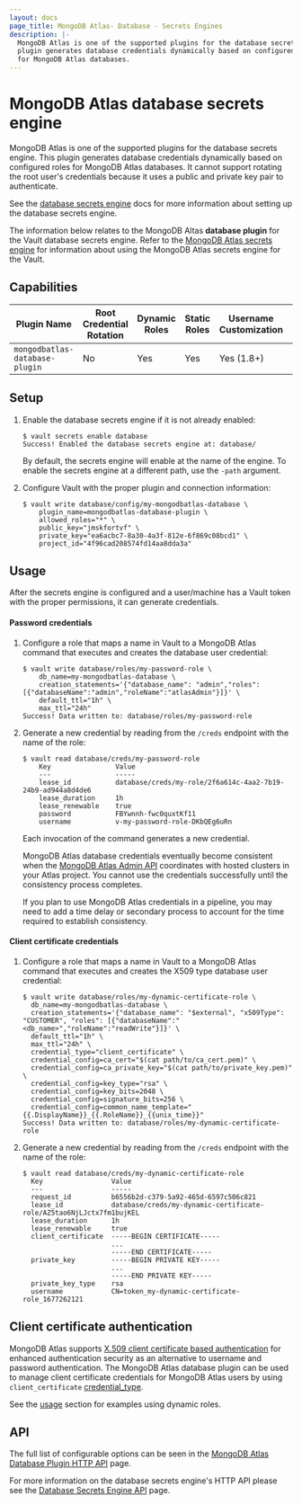 ```yaml
---
layout: docs
page_title: MongoDB Atlas- Database - Secrets Engines
description: |-
  MongoDB Atlas is one of the supported plugins for the database secrets engine. This
  plugin generates database credentials dynamically based on configured roles
  for MongoDB Atlas databases.
---
```


# MongoDB Atlas database secrets engine

MongoDB Atlas is one of the supported plugins for the database secrets engine. This
plugin generates database credentials dynamically based on configured roles for
MongoDB Atlas databases. It cannot support rotating the root user's credentials because
it uses a public and private key pair to authenticate.

See the [database secrets engine](/vault/docs/secrets/databases) docs for
more information about setting up the database secrets engine.

<Note>
  The information below relates to the MongoDB Altas <b>database plugin</b> for the Vault database secrets engine.
  Refer to the <a href="/vault/docs/secrets/mongodbatlas">MongoDB Atlas secrets engine</a> for
  information about using the MongoDB Atlas secrets engine for the Vault.
</Note>

## Capabilities

| Plugin Name                    | Root Credential Rotation | Dynamic Roles | Static Roles | Username Customization | Credential Types             |
| ------------------------------ | ------------------------ | ------------- | ------------ | ---------------------- | ---------------------------- |
| `mongodbatlas-database-plugin` | No                       | Yes           | Yes          | Yes (1.8+)             | password, client_certificate |

## Setup

1.  Enable the database secrets engine if it is not already enabled:

    ```shell-session
    $ vault secrets enable database
    Success! Enabled the database secrets engine at: database/
    ```

    By default, the secrets engine will enable at the name of the engine. To
    enable the secrets engine at a different path, use the `-path` argument.

1.  Configure Vault with the proper plugin and connection information:

    ```shell-session
    $ vault write database/config/my-mongodbatlas-database \
        plugin_name=mongodbatlas-database-plugin \
        allowed_roles="*" \
        public_key="jmskfortvf" \
        private_key="ea6acbc7-8a30-4a3f-812e-6f869c08bcd1" \
        project_id="4f96cad208574fd14aa8dda3a"
    ```

## Usage

After the secrets engine is configured and a user/machine has a Vault token with
the proper permissions, it can generate credentials.

#### Password credentials

1.  Configure a role that maps a name in Vault to a MongoDB Atlas command that executes and
    creates the database user credential:

    ```shell-session
    $ vault write database/roles/my-password-role \
        db_name=my-mongodbatlas-database \
        creation_statements='{"database_name": "admin","roles": [{"databaseName":"admin","roleName":"atlasAdmin"}]}' \
        default_ttl="1h" \
        max_ttl="24h"
    Success! Data written to: database/roles/my-password-role
    ```

1.  Generate a new credential by reading from the `/creds` endpoint with the name
    of the role:

    ```shell-session
    $ vault read database/creds/my-password-role
        Key                Value
        ---                -----
        lease_id           database/creds/my-role/2f6a614c-4aa2-7b19-24b9-ad944a8d4de6
        lease_duration     1h
        lease_renewable    true
        password           FBYwnnh-fwc0quxtKf11
        username           v-my-password-role-DKbQEg6uRn
    ```

    Each invocation of the command generates a new credential.

    MongoDB Atlas database credentials eventually become consistent when the
    [MongoDB Atlas Admin API](https://www.mongodb.com/docs/atlas/reference/api-resources-spec/v2/)
    coordinates with hosted clusters in your Atlas project. You cannot use the
    credentials successfully until the consistency process completes.

    If you plan to use MongoDB Atlas credentials in a pipeline, you may need to add
    a time delay or secondary process to account for the time required to establish consistency.

#### Client certificate credentials

1.  Configure a role that maps a name in Vault to a MongoDB Atlas command that executes and
    creates the X509 type database user credential:

    ```shell-session
    $ vault write database/roles/my-dynamic-certificate-role \
      db_name=my-mongodbatlas-database \
      creation_statements='{"database_name": "$external", "x509Type": "CUSTOMER", "roles": [{"databaseName":"<db_name>","roleName":"readWrite"}]}' \
      default_ttl="1h" \
      max_ttl="24h" \
      credential_type="client_certificate" \
      credential_config=ca_cert="$(cat path/to/ca_cert.pem)" \
      credential_config=ca_private_key="$(cat path/to/private_key.pem)" \
      credential_config=key_type="rsa" \
      credential_config=key_bits=2048 \
      credential_config=signature_bits=256 \
      credential_config=common_name_template="{{.DisplayName}}_{{.RoleName}}_{{unix_time}}"
    Success! Data written to: database/roles/my-dynamic-certificate-role
    ```

1.  Generate a new credential by reading from the `/creds` endpoint with the name
of the role:

    ```shell-session
    $ vault read database/creds/my-dynamic-certificate-role
      Key                 Value
      ---                 -----
      request_id          b6556b2d-c379-5a92-465d-6597c506c821
      lease_id            database/creds/my-dynamic-certificate-role/AZ5tao6NjLJctx7fm1bujKEL
      lease_duration      1h
      lease_renewable     true
      client_certificate  -----BEGIN CERTIFICATE-----
                          ...
                          -----END CERTIFICATE-----
      private_key         -----BEGIN PRIVATE KEY-----
                          ...
                          -----END PRIVATE KEY-----
      private_key_type    rsa
      username            CN=token_my-dynamic-certificate-role_1677262121
    ```

## Client certificate authentication

MongoDB Atlas supports [X.509 client certificate based authentication](https://www.mongodb.com/docs/manual/tutorial/configure-x509-client-authentication/)
for enhanced authentication security as an alternative to username and password authentication.
The MongoDB Atlas database plugin can be used to manage client certificate credentials for
MongoDB Atlas users by using `client_certificate` [credential_type](/vault/api-docs/secret/databases#credential_type).

See the [usage](/vault/docs/secrets/databases/mongodbatlas#usage) section for examples using dynamic roles.

## API

The full list of configurable options can be seen in the [MongoDB Atlas Database
Plugin HTTP API](/vault/api-docs/secret/databases/mongodbatlas) page.

For more information on the database secrets engine's HTTP API please see the
[Database Secrets Engine API](/vault/api-docs/secret/databases) page.
